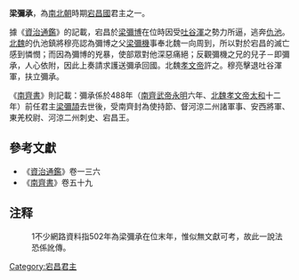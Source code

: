 '''梁彌承'''，為[[南北朝|南北朝]]時期[[宕昌國|宕昌國]]君主之一。

據《[[資治通鑑|資治通鑑]]》的記載，宕昌於[[梁彌博_(前)|梁彌博]]在位時因受[[吐谷渾|吐谷渾]]之勢力所逼，逃奔[[仇池|仇池]]。[[北魏|北魏]]的仇池鎮將穆亮認為彌博之父[[梁彌機|梁彌機]]事奉北魏一向周到，所以對於宕昌的滅亡感到憐憫；而因為彌博的兇暴，使部眾對他深惡痛絕；反觀彌機之兄的兒子－即彌承，人心依附，因此上奏請求護送彌承回國。北魏[[拓跋宏|孝文帝]]許之。穆亮擊退吐谷渾軍，扶立彌承。

《[[南齊書|南齊書]]》則記載：彌承係於488年（[[南齊|南齊]][[蕭賾|武帝]][[永明|永明]]六年、[[北魏|北魏]][[元宏|孝文帝]][[太和_(北魏孝文帝)|太和]]十二年）前任君主[[梁彌頡|梁彌頡]]去世後，受南齊封為使持節、督河涼二州諸軍事、安西將軍、東羌校尉、河涼二州刺史、宕昌王。{{ref|1}}

==參考文獻==
*《[[資治通鑑|資治通鑑]]》卷一三六
*《[[南齊書|南齊書]]》卷五十九

== 注释 ==

:1{{note|1}}不少網路資料指502年為梁彌承在位末年，惟似無文獻可考，故此一說法恐係訛傳。

{{start box}}
{{s-before|[[梁彌頡|梁彌頡]]}}
{{s-title|[[宕昌國|宕昌]][[王|王]]|488年－？}}
{{s-after|[[梁彌頜|梁彌頜]]}}
{{end box}}

[[Category:宕昌君主|Category:宕昌君主]]